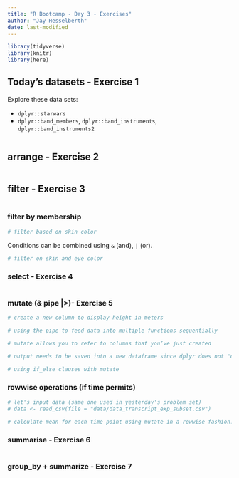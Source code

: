 ```yaml
---
title: "R Bootcamp - Day 3 - Exercises"
author: "Jay Hesselberth"
date: last-modified
---
```


```r
library(tidyverse)
library(knitr)
library(here)
```

## Today's datasets - Exercise 1

Explore these data sets:

* `dplyr::starwars`
* `dplyr::band_members`, `dplyr::band_instruments`, `dplyr::band_instruments2`

```r

```

## arrange - Exercise 2

```r

```

## filter - Exercise 3

```r

```

### filter by membership

```r
# filter based on skin color
```

Conditions can be combined using `&` (and), `|` (or). 

```r
# filter on skin and eye color
```

### select - Exercise 4

```r

```

### mutate (& pipe |>)- Exercise 5

```r
# create a new column to display height in meters

# using the pipe to feed data into multiple functions sequentially

# mutate allows you to refer to columns that you’ve just created

# output needs to be saved into a new dataframe since dplyr does not "change" the original dataframe

# using if_else clauses with mutate

```

### rowwise operations (if time permits)

```r
# let's input data (same one used in yesterday's problem set)
# data <- read_csv(file = "data/data_transcript_exp_subset.csv")

# calculate mean for each time point using mutate in a rowwise fashion!
```

### summarise - Exercise 6

```r

```

### group_by + summarize - Exercise 7

```r

```
